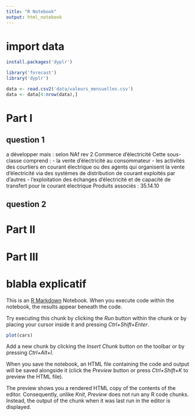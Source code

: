 ```yaml
---
title: "R Notebook"
output: html_notebook
---
```

# import data 
```r
install.packages('dyplr')
```

```r
library('forecast')
library('dyplr')
```


```r
data <- read.csv2('data/valeurs_mensuelles.csv')
data <- data[4:nrow(data),]
```

# Part I
## question 1
 a développer mais : selon NAf rev 2
 Commerce d'électricité
Cette sous-classe comprend :
- la vente d'électricité au consommateur
- les activités des courtiers en courant électrique ou des agents qui organisent la vente d'électricité
via des systèmes de distribution de courant exploités par d'autres
- l'exploitation des échanges d'électricité et de capacité de transfert pour le courant électrique
Produits associés : 35.14.10

## question 2

# Part II

# Part III










# blabla explicatif  

This is an [R Markdown](http://rmarkdown.rstudio.com) Notebook. When you execute code within the notebook, the results appear beneath the code. 

Try executing this chunk by clicking the *Run* button within the chunk or by placing your cursor inside it and pressing *Ctrl+Shift+Enter*. 

```r
plot(cars)
```

Add a new chunk by clicking the *Insert Chunk* button on the toolbar or by pressing *Ctrl+Alt+I*.

When you save the notebook, an HTML file containing the code and output will be saved alongside it (click the *Preview* button or press *Ctrl+Shift+K* to preview the HTML file).

The preview shows you a rendered HTML copy of the contents of the editor. Consequently, unlike *Knit*, *Preview* does not run any R code chunks. Instead, the output of the chunk when it was last run in the editor is displayed.

